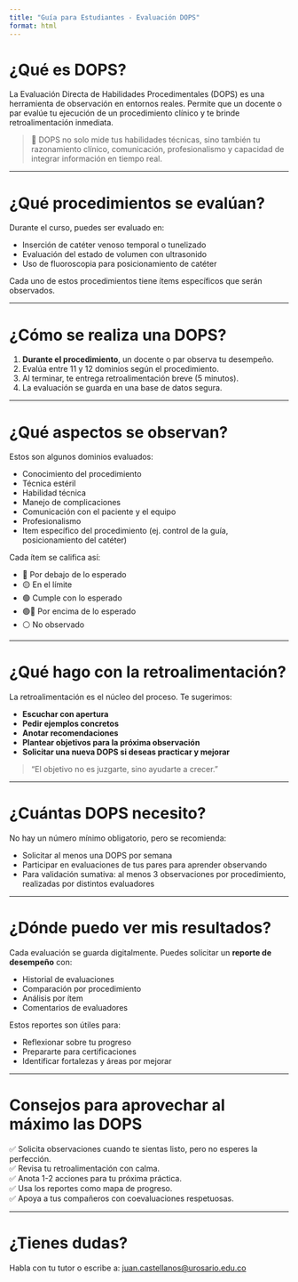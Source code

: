 ```yaml
---
title: "Guía para Estudiantes - Evaluación DOPS"
format: html
---
```


# ¿Qué es DOPS?

La Evaluación Directa de Habilidades Procedimentales (DOPS) es una herramienta de observación en entornos reales. Permite que un docente o par evalúe tu ejecución de un procedimiento clínico y te brinde retroalimentación inmediata.

> 🧠 DOPS no solo mide tus habilidades técnicas, sino también tu razonamiento clínico, comunicación, profesionalismo y capacidad de integrar información en tiempo real.

---

# ¿Qué procedimientos se evalúan?

Durante el curso, puedes ser evaluado en:

- Inserción de catéter venoso temporal o tunelizado
- Evaluación del estado de volumen con ultrasonido
- Uso de fluoroscopia para posicionamiento de catéter

Cada uno de estos procedimientos tiene ítems específicos que serán observados.

---

# ¿Cómo se realiza una DOPS?

1. **Durante el procedimiento**, un docente o par observa tu desempeño.  
2. Evalúa entre 11 y 12 dominios según el procedimiento.  
3. Al terminar, te entrega retroalimentación breve (5 minutos).  
4. La evaluación se guarda en una base de datos segura.

---

# ¿Qué aspectos se observan?

Estos son algunos dominios evaluados:

- Conocimiento del procedimiento
- Técnica estéril
- Habilidad técnica
- Manejo de complicaciones
- Comunicación con el paciente y el equipo
- Profesionalismo
- Item específico del procedimiento (ej. control de la guía, posicionamiento del catéter)

Cada ítem se califica así:

- 🔴 Por debajo de lo esperado  
- 🟡 En el límite  
- 🟢 Cumple con lo esperado  
- 🟢🔵 Por encima de lo esperado  
- ⚪️ No observado

---

# ¿Qué hago con la retroalimentación?

La retroalimentación es el núcleo del proceso. Te sugerimos:

- **Escuchar con apertura**
- **Pedir ejemplos concretos**
- **Anotar recomendaciones**
- **Plantear objetivos para la próxima observación**
- **Solicitar una nueva DOPS si deseas practicar y mejorar**

> “El objetivo no es juzgarte, sino ayudarte a crecer.”

---

# ¿Cuántas DOPS necesito?

No hay un número mínimo obligatorio, pero se recomienda:

- Solicitar al menos una DOPS por semana
- Participar en evaluaciones de tus pares para aprender observando
- Para validación sumativa: al menos 3 observaciones por procedimiento, realizadas por distintos evaluadores

---

# ¿Dónde puedo ver mis resultados?

Cada evaluación se guarda digitalmente. Puedes solicitar un **reporte de desempeño** con:

- Historial de evaluaciones
- Comparación por procedimiento
- Análisis por ítem
- Comentarios de evaluadores

Estos reportes son útiles para:

- Reflexionar sobre tu progreso
- Prepararte para certificaciones
- Identificar fortalezas y áreas por mejorar

---

# Consejos para aprovechar al máximo las DOPS

✅ Solicita observaciones cuando te sientas listo, pero no esperes la perfección.  
✅ Revisa tu retroalimentación con calma.  
✅ Anota 1-2 acciones para tu próxima práctica.  
✅ Usa los reportes como mapa de progreso.  
✅ Apoya a tus compañeros con coevaluaciones respetuosas.

---

# ¿Tienes dudas?

Habla con tu tutor o escribe a: [juan.castellanos@urosario.edu.co](mailto:juan.castellanos@urosario.edu.co)
